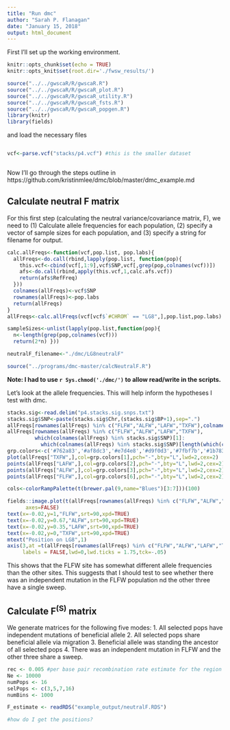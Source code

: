 ```yaml
---
title: "Run dmc"
author: "Sarah P. Flanagan"
date: "January 15, 2018"
output: html_document
---
```


First I'll set up the working environment.

```r
knitr::opts_chunk$set(echo = TRUE)
knitr::opts_knit$set(root.dir='./fwsw_results/')
```
```r
source("../../gwscaR/R/gwscaR.R")
source("../../gwscaR/R/gwscaR_plot.R")
source("../../gwscaR/R/gwscaR_utility.R")
source("../../gwscaR/R/gwscaR_fsts.R")
source("../../gwscaR/R/gwscaR_popgen.R")
library(knitr)
library(fields)
```

and load the necessary files
```r
```
```r
vcf<-parse.vcf("stacks/p4.vcf") #this is the smaller dataset
```
```r
```

Now I'll go through the steps outline in https://github.com/kristinmlee/dmc/blob/master/dmc_example.md

## Calculate neutral F matrix

For this first step (calculating the neutral variance/covariance matrix, F), we need to (1) Calculate allele frequencies for each population, (2) specify a vector of sample sizes for each population, and (3) specify a string for filename for output. 

```r
calc.allFreqs<-function(vcf,pop.list, pop.labs){
  allFreqs<-do.call(rbind,lapply(pop.list, function(pop){
    this.vcf<-cbind(vcf[,1:9],vcf$SNP,vcf[,grep(pop,colnames(vcf))])
    afs<-do.call(rbind,apply(this.vcf,1,calc.afs.vcf))
    return(afs$RefFreq)
  }))
  colnames(allFreqs)<-vcf$SNP
  rownames(allFreqs)<-pop.labs
  return(allFreqs)
}
allFreqs<-calc.allFreqs(vcf[vcf$`#CHROM` == "LG8",],pop.list,pop.labs)

sampleSizes<-unlist(lapply(pop.list,function(pop){
  n<-length(grep(pop,colnames(vcf)))
  return(2*n) }))

neutralF_filename<-"./dmc/LG8neutralF"

source("../programs/dmc-master/calcNeutralF.R")
```

**Note: I had to use `r Sys.chmod('./dmc/')` to allow read/write in the scripts.**

Let's look at the allele frequencies. This will help inform the hypotheses I test with dmc.


```r
stacks.sig<-read.delim("p4.stacks.sig.snps.txt")
stacks.sig$SNP<-paste(stacks.sig$Chr,(stacks.sig$BP+1),sep=".")
allFreqs[rownames(allFreqs) %in% c("FLFW","ALFW","LAFW","TXFW"),colnames(allFreqs) %in% stacks.sig$SNP]
allFreqs[rownames(allFreqs) %in% c("FLFW","ALFW","LAFW","TXFW"),
         which(colnames(allFreqs) %in% stacks.sig$SNP)[1]:
           which(colnames(allFreqs) %in% stacks.sig$SNP)[length(which(colnames(allFreqs) %in% stacks.sig$SNP))]]
grp.colors<-c('#762a83','#af8dc3','#e7d4e8','#d9f0d3','#7fbf7b','#1b7837')
plot(allFreqs["TXFW",],col=grp.colors[1],pch="-",bty="L",lwd=2,cex=2)
points(allFreqs["LAFW",],col=grp.colors[2],pch="-",bty="L",lwd=2,cex=2)
points(allFreqs["ALFW",],col=grp.colors[3],pch="-",bty="L",lwd=2,cex=2)
points(allFreqs["FLFW",],col=grp.colors[6],pch="-",bty="L",lwd=2,cex=2)

cols<-colorRampPalette(t(brewer.pal(9,name="Blues")[3:7]))(100)

fields::image.plot(t(allFreqs[rownames(allFreqs) %in% c("FLFW","ALFW","LAFW","TXFW"),]),col=cols,
      axes=FALSE)
text(x=-0.02,y=1,"FLFW",srt=90,xpd=TRUE)
text(x=-0.02,y=0.67,"ALFW",srt=90,xpd=TRUE)
text(x=-0.02,y=0.35,"LAFW",srt=90,xpd=TRUE)
text(x=-0.02,y=0,"TXFW",srt=90,xpd=TRUE)
mtext("Position on LG8",1)
axis(3,at =t(allFreqs[rownames(allFreqs) %in% c("FLFW","ALFW","LAFW","TXFW"),colnames(allFreqs) %in% stacks.sig$SNP]),
     labels = FALSE,lwd=0,lwd.ticks = 1.75,tck=-.05)
```

This shows that the FLFW site has somewhat different allele frequencies than the other sites. This suggests that I should test to see whether there was an independent mutation in the FLFW population nd the other three have a single sweep.

## Calculate F<sup>(S)</sup> matrix

We generate matrices for the following five modes:
1. All selected pops have independent mutations of beneficial allele
2. All selected pops share beneficial allele via migration
3. Beneficial allele was standing the ancestor of all selected pops
4. There was an independent mutation in FLFW and the other three share a sweep.


```r
rec <- 0.005 #per base pair recombination rate estimate for the region
Ne <- 10000
numPops <- 16
selPops <- c(3,5,7,16)
numBins <- 1000

F_estimate <- readRDS("example_output/neutralF.RDS")

#how do I get the positions?

```



